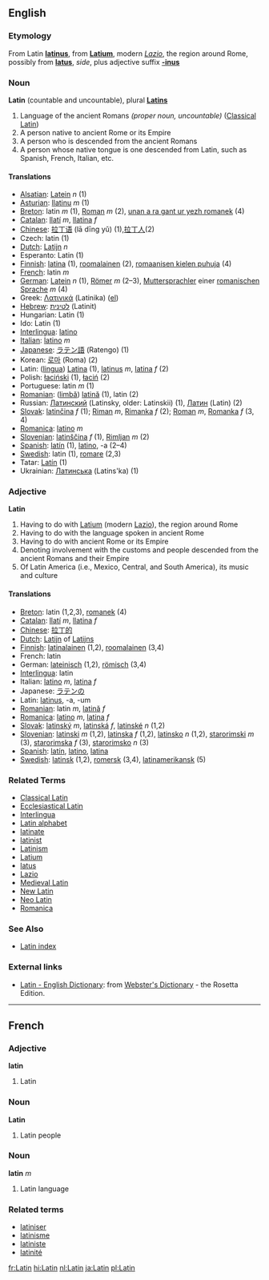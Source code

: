 ==English==
===Etymology===
From Latin '''[[latinus]]''', from '''[[Latium]]''', modern ''[[Lazio]]'', the region around Rome, possibly from '''[[latus]]''', ''side'', plus adjective suffix '''[[-inus]]'''
=== Noun ===
'''Latin'''  (countable and uncountable), plural '''[[Latins]]'''

# Language of the ancient Romans ''(proper noun, uncountable)'' ([[Classical Latin]])
# A person native to ancient Rome or its Empire
# A person who is descended from the ancient Romans
# A person whose native tongue is one descended from Latin, such as Spanish, French, Italian, etc.

====Translations====
*[[Alsatian]]: [[Latein]] ''n'' (1)
*[[Asturian]]: [[llatinu]] ''m'' (1)
*[[Breton]]: latin ''m'' (1), [[Roman]] ''m'' (2), [[unan a ra gant ur yezh romanek]] (4)
*[[Catalan]]: [[llatí]] ''m'', [[llatina]] ''f''
*[[Chinese]]: [[拉丁语]] (lā dīng yǔ) (1),[[拉丁人]](2)
*Czech: latin (1)
*[[Dutch]]: [[Latijn]] ''n''
*Esperanto: Latin (1)
*[[Finnish]]: [[latina]] (1), [[roomalainen]] (2), [[romaanisen kielen puhuja]] (4)
*[[French]]: latin ''m''
*[[German]]: [[Latein]] ''n'' (1), [[Römer]] ''m'' (2–3), [[Muttersprachler]] einer [[romanische Sprache|romanischen Sprache]] ''m'' (4)
*Greek: [[Λατινικά]] (Latinika) ([[:el:Λατινικά|el]])
*[[Hebrew]]: [[לטינית]] (Latinit)
*Hungarian: Latin (1)
*Ido: Latin (1)
*[[Interlingua]]: [[latino]]
*[[Italian]]: [[latino]] ''m''
*[[Japanese]]: [[ラテン語]] (Ratengo) (1)
*Korean: [[로마]] (Roma) (2)
*Latin: ([[lingua]]) [[Latina]] (1), [[latinus]] ''m'', [[latina]] ''f'' (2)
*Polish: [[łaciński]] (1), [[łaciń]] (2)
*Portuguese: latin ''m'' (1)
*[[Romanian]]: ([[limbă]]) [[latină]] (1), latin (2)
*Russian: [[Латинский]] (Latinsky, older: Latinskii) (1), [[Латин]] (Latin) (2)
*[[Slovak]]: [[latinčina]] ''f'' (1); [[Riman]] ''m'', [[Rimanka]] ''f'' (2); [[Roman]] ''m'', [[Romanka]] ''f'' (3, 4)
*[[Romanica]]: [[latino]] ''m''
*[[Slovenian]]: [[latinščina]] ''f'' (1), [[Rimljan]] ''m'' (2)
*[[Spanish]]: [[latín]] (1), [[latino]], -a (2–4)
*[[Swedish]]: latin (1), [[romare]] (2,3)
*Tatar: [[Latín]] (1)
*Ukrainian: [[Латинська]] (Latins'ka) (1)

=== Adjective ===
'''Latin'''

# Having to do with [[Latium]] (modern [[Lazio]]), the region around Rome
# Having to do with the language spoken in ancient Rome
# Having to do with ancient Rome or its Empire
# Denoting involvement with the customs and people descended from the ancient Romans and their Empire
# Of Latin America (i.e., Mexico, Central, and South America), its music and culture

====Translations====
*[[Breton]]: latin (1,2,3), [[romanek]] (4)
*[[Catalan]]: [[llatí]] ''m'', [[llatina]] ''f''
*[[Chinese]]: [[拉丁的]]
*[[Dutch]]: [[Latijn]] of [[Latijns]]
*[[Finnish]]: [[latinalainen]] (1,2), [[roomalainen]] (3,4)
*French: latin
*German: [[lateinisch]] (1,2), [[römisch]] (3,4)
*[[Interlingua]]: latin
*Italian: [[latino]] ''m'', [[latina]] ''f''
*Japanese: [[ラテン]]の
*Latin: [[latinus]], -a, -um
*[[Romanian]]: latin ''m'', [[latină]] ''f''
*[[Romanica]]: [[latino]] ''m'', [[latina]] ''f''
*[[Slovak]]: [[latinský]] ''m'', [[latinská]] ''f'', [[latinské]] ''n'' (1,2)
*[[Slovenian]]: [[latinski]] ''m'' (1,2), [[latinska]] ''f'' (1,2), [[latinsko]] ''n'' (1,2), [[starorimski]] ''m'' (3), [[starorimska]] ''f'' (3), [[starorimsko]] ''n'' (3)
*[[Spanish]]: [[latín]], [[latino]], [[latina]]
*[[Swedish]]: [[latinsk]] (1,2), [[romersk]] (3,4), [[latinamerikansk]] (5)

=== Related Terms ===
*[[Classical Latin]]
*[[Ecclesiastical Latin]]
*[[Interlingua]]
*[[Latin alphabet]]
*[[latinate]]
*[[latinist]]
*[[Latinism]]
*[[Latium]]
*[[latus]]
*[[Lazio]]
*[[Medieval Latin]]
*[[New Latin]]
*[[Neo Latin]]
*[[Romanica]]


===See Also===

*[[Wiktionary:Latin index|Latin index]]

=== External links===
{{interwiktionary|code=la}}
*[http://www.websters-online-dictionary.org/definition/Latin-english/ Latin - English Dictionary]: from [http://www.websters-online-dictionary.org/ Webster's Dictionary] - the Rosetta Edition.
{{pedialite}}

----

==French==
===Adjective===
'''latin'''

# Latin

===Noun===
'''Latin'''

# Latin people

===Noun===
'''latin''' ''m''

# Latin language

===Related terms===
*[[latiniser]]
*[[latinisme]]
*[[latiniste]]
*[[latinité]]

[[fr:Latin]]
[[hi:Latin]]
[[nl:Latin]]
[[ja:Latin]]
[[pl:Latin]]